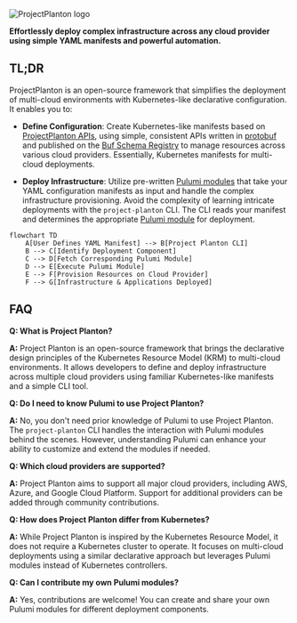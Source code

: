 
<div style={{ display: 'flex', justifyContent: 'center', alignItems: 'center', marginBottom: '20px' }}>
    <Image src="/images/logo/logo-full.png" alt="ProjectPlanton logo" width={600} height={400} />
</div>

**Effortlessly deploy complex infrastructure across any cloud provider using simple YAML manifests and powerful
automation.**

## TL;DR

ProjectPlanton is an open-source framework that simplifies the deployment of multi-cloud environments with
Kubernetes-like declarative configuration. It enables you to:

- **Define Configuration**: Create Kubernetes-like manifests based
on [ProjectPlanton APIs](apis/project/planton/provider), using simple, consistent APIs written
in [protobuf](https://protobuf.dev/) and published on the [Buf Schema Registry](https://buf.build/product/bsr) to
manage resources across various cloud providers. Essentially, Kubernetes manifests for multi-cloud deployments.

- **Deploy Infrastructure**: Utilize
pre-written [Pulumi modules](https://project-planton.org/pulumi-modules) that take
your YAML configuration manifests as input and handle the complex infrastructure provisioning. Avoid the complexity of
learning intricate deployments with the `project-planton` CLI. The
CLI reads your manifest and determines the appropriate [Pulumi module](https://project-planton.org/pulumi-modules) for
deployment.


```mermaid
flowchart TD
    A[User Defines YAML Manifest] --> B[Project Planton CLI]
    B --> C[Identify Deployment Component]
    C --> D[Fetch Corresponding Pulumi Module]
    D --> E[Execute Pulumi Module]
    E --> F[Provision Resources on Cloud Provider]
    F --> G[Infrastructure & Applications Deployed]
```

## FAQ

**Q: What is Project Planton?**

**A:** Project Planton is an open-source framework that brings the declarative design principles of the Kubernetes
Resource Model (KRM) to multi-cloud environments. It allows developers to define and deploy infrastructure across
multiple cloud providers using familiar Kubernetes-like manifests and a simple CLI tool.

**Q: Do I need to know Pulumi to use Project Planton?**

**A:** No, you don't need prior knowledge of Pulumi to use Project Planton. The `project-planton` CLI handles the
interaction with Pulumi modules behind the scenes. However, understanding Pulumi can enhance your ability to customize
and extend the modules if needed.

**Q: Which cloud providers are supported?**

**A:** Project Planton aims to support all major cloud providers, including AWS, Azure, and Google Cloud Platform.
Support for additional providers can be added through community contributions.

**Q: How does Project Planton differ from Kubernetes?**

**A:** While Project Planton is inspired by the Kubernetes Resource Model, it does not require a Kubernetes cluster to
operate. It focuses on multi-cloud deployments using a similar declarative approach but leverages Pulumi modules instead
of Kubernetes controllers.

**Q: Can I contribute my own Pulumi modules?**

**A:** Yes, contributions are welcome! You can create and share your own Pulumi modules for different deployment
components.
